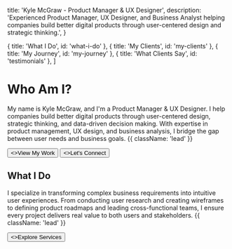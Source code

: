 
  title: 'Kyle McGraw - Product Manager & UX Designer',
  description:
    'Experienced Product Manager, UX Designer, and Business Analyst helping companies build better digital products through user-centered design and strategic thinking.',
}

  { title: 'What I Do', id: 'what-i-do' },
  { title: 'My Clients', id: 'my-clients' },
  { title: 'My Journey', id: 'my-journey' },
  { title: 'What Clients Say', id: 'testimonials' },
]

<HeroPattern />

<div className="not-prose mb-12 flex justify-center">
  <EnhancedPhoto 
    src={kyleMcGrawPhoto}
    alt="Kyle McGraw - Product Manager & UX Designer"
    width={320}
    height={400}
  />
</div>

# Who Am I?

My name is Kyle McGraw, and I&apos;m a Product Manager & UX Designer. I help companies build better digital products through user-centered design, strategic thinking, and data-driven decision making. With expertise in product management, UX design, and business analysis, I bridge the gap between user needs and business goals. {{ className: 'lead' }}

<div className="not-prose mt-6 mb-16 flex gap-3">
  <Button href="/case-studies/ecommerce" arrow="right">
    <>View My Work</>
  </Button>
  <Button href="/contact" variant="outline">
    <>Let&apos;s Connect</>
  </Button>
</div>

## What I Do

I specialize in transforming complex business requirements into intuitive user experiences. From conducting user research and creating wireframes to defining product roadmaps and leading cross-functional teams, I ensure every project delivers real value to both users and stakeholders. {{ className: 'lead' }}

<div className="not-prose">
  <Button href="/services" variant="text" arrow="right">
    <>Explore Services</>
  </Button>
</div>

<LogoCloud />

<Timeline />

<Testimonials />
